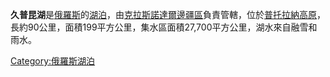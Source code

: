 '''久普昆湖'''是[[俄羅斯|俄羅斯]]的[[湖泊|湖泊]]，由[[克拉斯諾達爾邊疆區|克拉斯諾達爾邊疆區]]負責管轄，位於[[普托拉納高原|普托拉納高原]]，長約90公里，面積199平方公里，集水區面積27,700平方公里，湖水來自融雪和雨水。

{{Russia-geo-stub}}
[[Category:俄羅斯湖泊|Category:俄羅斯湖泊]]